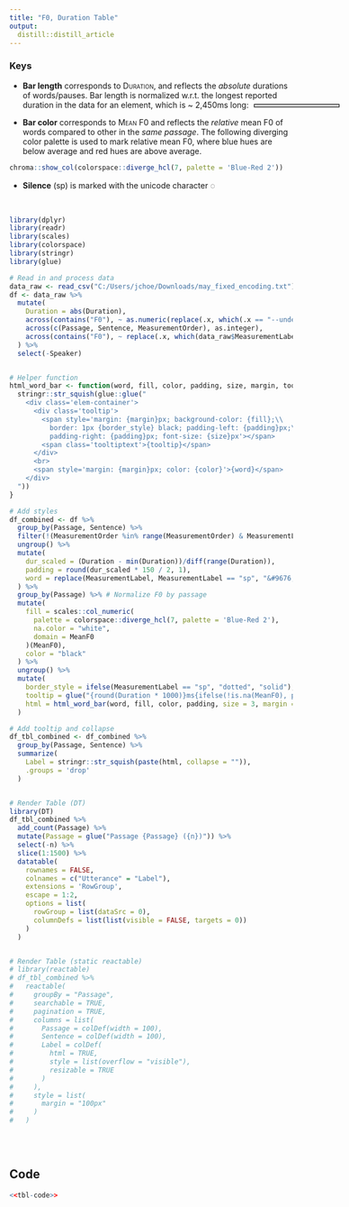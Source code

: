 ```yaml
---
title: "F0, Duration Table"
output:
  distill::distill_article
---
```


<style>
.tooltip {
  position: relative;
  display: inline-block;
}

.tooltip .tooltiptext {
  visibility: hidden;
  width: 120px;
  background-color: black;
  color: #fff;
  text-align: center;
  padding: 5px 0;
  border-radius: 6px;
 
  position: absolute;
  z-index: 1;
  bottom: 100%;
  left: 50%;
  margin-left: -60px;
}

.tooltip:hover .tooltiptext {
  visibility: visible;
}

.ReactTable .rt-table {
  overflow: visible;
}

.elem-container {
  float: left;
  text-align: center;
}

.dataTables_wrapper {
  margin: 50px;
}

</style>

### Keys

- **Bar length** corresponds to <span style='font-variant: small-caps;'>Duration</span>, and reflects the _absolute_ durations of words/pauses. Bar length is normalized w.r.t. the longest reported duration in the data for an element, which is ~ 2,450ms long: <span style='margin-left:10px; border: 1px solid black; font-size: 3px; background-color: lightgrey; vertical-align: middle; padding-right: 150px'></span>

- **Bar color** corresponds to <span style='font-variant: small-caps;'>Mean F0</span> and reflects the _relative_ mean F0 of words compared to other in the _same passage_. The following diverging color palette is used to mark relative mean F0, where blue hues are below average and red hues are above average.

```r
chroma::show_col(colorspace::diverge_hcl(7, palette = 'Blue-Red 2'))
```

- **Silence** (sp) is marked with the unicode character &#9676;

<br>

```r
library(dplyr)
library(readr)
library(scales)
library(colorspace)
library(stringr)
library(glue)

# Read in and process data
data_raw <- read_csv("C:/Users/jchoe/Downloads/may_fixed_encoding.txt")
df <- data_raw %>% 
  mutate(
    Duration = abs(Duration),
    across(contains("F0"), ~ as.numeric(replace(.x, which(.x == "--undefined--"), NA))),
    across(c(Passage, Sentence, MeasurementOrder), as.integer),
    across(contains("F0"), ~ replace(.x, which(data_raw$MeasurementLabel == "sp"), NA))
  ) %>% 
  select(-Speaker)


# Helper function
html_word_bar <- function(word, fill, color, padding, size, margin, tooltip, border_style) {
  stringr::str_squish(glue::glue("
    <div class='elem-container'>
      <div class='tooltip'>
        <span style='margin: {margin}px; background-color: {fill};\\
          border: 1px {border_style} black; padding-left: {padding}px;\\
          padding-right: {padding}px; font-size: {size}px'></span>
        <span class='tooltiptext'>{tooltip}</span>
      </div>
      <br>
      <span style='margin: {margin}px; color: {color}'>{word}</span>
    </div>
  "))
}

# Add styles
df_combined <- df %>% 
  group_by(Passage, Sentence) %>% 
  filter(!(MeasurementOrder %in% range(MeasurementOrder) & MeasurementLabel == "sp")) %>% 
  ungroup() %>% 
  mutate(
    dur_scaled = (Duration - min(Duration))/diff(range(Duration)),
    padding = round(dur_scaled * 150 / 2, 1),
    word = replace(MeasurementLabel, MeasurementLabel == "sp", "&#9676;")
  ) %>% 
  group_by(Passage) %>% # Normalize F0 by passage
  mutate(
    fill = scales::col_numeric(
      palette = colorspace::diverge_hcl(7, palette = 'Blue-Red 2'),
      na.color = "white",
      domain = MeanF0
    )(MeanF0),
    color = "black"
  ) %>% 
  ungroup() %>% 
  mutate(
    border_style = ifelse(MeasurementLabel == "sp", "dotted", "solid"),
    tooltip = glue("{round(Duration * 1000)}ms{ifelse(!is.na(MeanF0), paste0(', ', round(MeanF0), 'Hz'), '')}"),
    html = html_word_bar(word, fill, color, padding, size = 3, margin = 5, tooltip, border_style)
  )

# Add tooltip and collapse
df_tbl_combined <- df_combined %>% 
  group_by(Passage, Sentence) %>% 
  summarize(
    Label = stringr::str_squish(paste(html, collapse = "")),
    .groups = 'drop'
  )


# Render Table (DT)
library(DT)
df_tbl_combined %>% 
  add_count(Passage) %>% 
  mutate(Passage = glue("Passage {Passage} ({n})")) %>% 
  select(-n) %>% 
  slice(1:1500) %>% 
  datatable(
    rownames = FALSE,
    colnames = c("Utterance" = "Label"),
    extensions = 'RowGroup',
    escape = 1:2,
    options = list(
      rowGroup = list(dataSrc = 0),
      columnDefs = list(list(visible = FALSE, targets = 0))
    )
  )


# Render Table (static reactable)
# library(reactable)
# df_tbl_combined %>%
#   reactable(
#     groupBy = "Passage",
#     searchable = TRUE,
#     pagination = TRUE,
#     columns = list(
#       Passage = colDef(width = 100),
#       Sentence = colDef(width = 100),
#       Label = colDef(
#         html = TRUE,
#         style = list(overflow = "visible"), 
#         resizable = TRUE
#       )
#     ),
#     style = list(
#       margin = "100px"
#     )
#   )
  
```

<br>

## Code

```r
<<tbl-code>>
```
